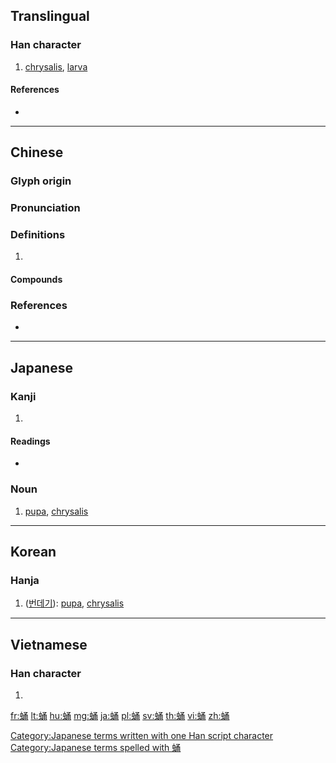 {{character info/new}}
==Translingual==

===Han character===
{{Han char|rn=142|rad=虫|as=07|sn=13|four=57127|canj=LINIB}}

# [[chrysalis]], [[larva]]

====References====
* {{Han ref|kx=1083.250|dkj=33076|dj=1551.130|hdz=42858.060|uh=86F9|ud=34553|bh=B8BA|bd=47290}}

----

==Chinese==
{{zh-forms}}

===Glyph origin===
{{Han etym}}

===Pronunciation===
{{zh-pron
|m=yǒng
|c=jung2,jung5
|mn=ióng
|mc=y
|oc=y
|cat=
}}

===Definitions===
{{zh-hanzi}}

# {{rfdef|zh}}

====Compounds====
{{zh-der|脫蛹|蛹臥|蝶蛹|蠶蛹|蠶蛹油}}

===References===
* {{R:yue:Hanzi}}

----

==Japanese==

===Kanji===
{{ja-kanji|grade=|rs=虫07}}

# {{defn|lang=ja|sort=虫07}}

====Readings====
* {{ja-readings|on=[[よう]] (yō)|kun=[[さなぎ]] (sanagi)|nanori=}}

===Noun===
{{ja-noun|さなぎ}}

# {{lb|ja|entomology|sort=さなぎ}} [[pupa]], [[chrysalis]]

[[Category:Japanese terms written with one Han script character]]
[[Category:Japanese terms spelled with 蛹]]

----

==Korean==

===Hanja===
{{ko-hanja|hangeul=용|eumhun=|rv=yong|mr=yong|y=yong}}

# ([[번데기]]): [[pupa]], [[chrysalis]]

----

==Vietnamese==

===Han character===
{{vi-hantu|[[dũng]], [[nhộng]], [[dõng]], [[thuồng]]|rs=虫07}}

# {{defn|lang=vi|sort=虫07}}

[[fr:蛹]]
[[lt:蛹]]
[[hu:蛹]]
[[mg:蛹]]
[[ja:蛹]]
[[pl:蛹]]
[[sv:蛹]]
[[th:蛹]]
[[vi:蛹]]
[[zh:蛹]]